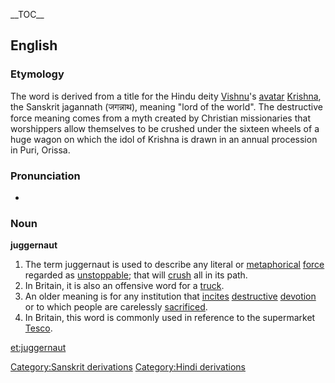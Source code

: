 {{wikipedia}}
__TOC__
==English==
===Etymology===
The word is derived from a title for the Hindu deity [[Vishnu]]'s [[avatar]] [[Krishna]], the Sanskrit jagannath (जगन्नाथ), meaning "lord of the world". The destructive force meaning comes from a myth created by Christian missionaries that worshippers allow themselves to be crushed under the sixteen wheels of a huge wagon on which the idol of Krishna is drawn in an annual procession in Puri, Orissa.

===Pronunciation===
*{{audio|en-us-juggernaut.ogg|Audio (US)}}

===Noun===
'''juggernaut'''

#The term juggernaut is used to describe any literal or [[metaphorical]] [[force]] regarded as [[unstoppable]]; that will [[crush]] all in its path.
#In Britain, it is also an offensive word for a [[truck]].
#An older meaning is for any institution that [[incites]] [[destructive]] [[devotion]] or to which people are carelessly [[sacrificed]].
#In Britain, this word is commonly used in reference to the supermarket [[Tesco]].
[[Category:Sanskrit derivations]]
[[Category:Hindi derivations]]

[[et:juggernaut]]